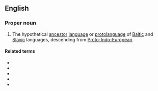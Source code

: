 ==English==
{{wikipedia}}

===Proper noun===
{{en-proper noun|head=[[proto-|Proto-]][[Baltic|Balto]]-[[Slavic]]}}

# {{lb|en|linguistics}} The hypothetical [[ancestor]] [[language]] or [[protolanguage]] of [[Baltic]] and [[Slavic]] languages, descending from [[Proto-Indo-European]].

====Related terms====
* {{l|en|Balto-Slavic}}
* {{l|en|Proto-Baltic}}
* {{l|en|Baltic}}
* {{l|en|Proto-Slavic}}
* {{l|en|Slavic}}